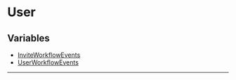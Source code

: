 
# User

## Variables

- [InviteWorkflowEvents](../User/variables/utils.User.InviteWorkflowEvents/page.mdx)
- [UserWorkflowEvents](../User/variables/utils.User.UserWorkflowEvents/page.mdx)

___
